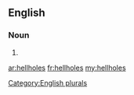 ==English==

===Noun===
{{head|en|noun form}}

# {{plural of|hellhole}}

[[Category:English plurals]]

[[ar:hellholes]]
[[fr:hellholes]]
[[my:hellholes]]